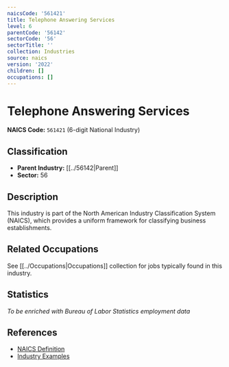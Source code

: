 ```yaml
---
naicsCode: '561421'
title: Telephone Answering Services
level: 6
parentCode: '56142'
sectorCode: '56'
sectorTitle: ''
collection: Industries
source: naics
version: '2022'
children: []
occupations: []
---
```

# Telephone Answering Services

**NAICS Code:** `561421` (6-digit National Industry)

## Classification

- **Parent Industry:** [[../56142|Parent]]
- **Sector:** 56

## Description

This industry is part of the North American Industry Classification System (NAICS), which provides a uniform framework for classifying business establishments.

## Related Occupations

See [[../Occupations|Occupations]] collection for jobs typically found in this industry.

## Statistics

*To be enriched with Bureau of Labor Statistics employment data*

## References

- [NAICS Definition](https://www.census.gov/naics/)
- [Industry Examples](https://www.census.gov/naics/2022NAICS/)
